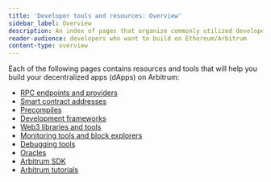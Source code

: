 ```yaml
---
title: 'Developer tools and resources: Overview'
sidebar_label: Overview
description: An index of pages that organize commonly utilized developer tools and resources.
reader-audience: developers who want to build on Ethereum/Arbitrum
content-type: overview
---
```


Each of the following pages contains resources and tools that will help you build your decentralized apps (dApps) on Arbitrum:

- [RPC endpoints and providers](../../node-running/node-providers.mdx)
- [Smart contract addresses](../useful-addresses.mdx)
- [Precompiles](./precompiles.mdx)
- [Development frameworks](./development-frameworks)
- [Web3 libraries and tools](./web3-libraries-tools)
- [Monitoring tools and block explorers](./monitoring-tools-block-explorers)
- [Debugging tools](./debugging-tools)
- [Oracles](./oracles)
- [Arbitrum SDK](/sdk)
- [Arbitrum tutorials](https://github.com/OffchainLabs/arbitrum-tutorials)
